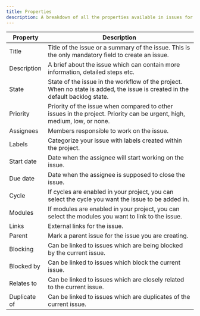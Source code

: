 ```yaml
---
title: Properties
description: A breakdown of all the properties available in issues for members to update
---
```

| Property       | Description                                                                                                                  |
| -------------- | ---------------------------------------------------------------------------------------------------------------------------- |
| Title          | Title of the issue or a summary of the issue. This is the only mandatory field to create an issue.                          |
| Description    | A brief about the issue which can contain more information, detailed steps etc.                                             |
| State          | State of the issue in the workflow of the project. When no state is added, the issue is created in the default backlog state. |
| Priority       | Priority of the issue when compared to other issues in the project. Priority can be urgent, high, medium, low, or none.     |
| Assignees      | Members responsible to work on the issue.                                                                                    |
| Labels         | Categorize your issue with labels created within the project.                                                                |
| Start date     | Date when the assignee will start working on the issue.                                                                      |
| Due date       | Date when the assignee is supposed to close the issue.                                                                       |
| Cycle          | If cycles are enabled in your project, you can select the cycle you want the issue to be added in.                          |
| Modules        | If modules are enabled in your project, you can select the modules you want to link to the issue.                           |
| Links          | External links for the issue.                                                                                                |
| Parent         | Mark a parent issue for the issue you are creating.                                                                          |
| Blocking       | Can be linked to issues which are being blocked by the current issue.                                                        |
| Blocked by     | Can be linked to issues which block the current issue.                                                                       |
| Relates to     | Can be linked to issues which are closely related to the current issue.                                                      |
| Duplicate of   | Can be linked to issues which are duplicates of the current issue.                                                           |
